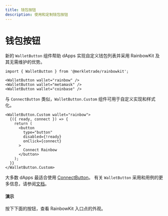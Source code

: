 ```yaml
---
title: 钱包按钮
description: 使用和定制钱包按钮
---
```


# 钱包按钮

新的 `WalletButton` 组件帮助 dApps 实现自定义钱包列表并采用 RainbowKit 及其无需维护的优势。

```tsx
import { WalletButton } from '@merkletrade/rainbowkit';

<WalletButton wallet="rainbow" />
<WalletButton wallet="metamask" />
<WalletButton wallet="coinbase" />
```

与 `ConnectButton` 类似，`WalletButton.Custom` 组件可用于自定义实现和样式化。

```tsx
<WalletButton.Custom wallet="rainbow">
  {({ ready, connect }) => {
    return (
      <button
        type="button"
        disabled={!ready}
        onClick={connect}
      >
        Connect Rainbow
      </button>
    );
  }}
</WalletButton.Custom>
```

大多数 dApps 最适合使用 [ConnectButton](https://www.rainbowkit.com/docs/connect-button)。 有关 `WalletButton` 采用和用例的更多信息，请参阅[文档](https://www.rainbowkit.com/docs/wallet-button)。 

#### 演示

按下下面的按钮，查看 RainbowKit 入口点的外观。

<WalletButtonDemo />

